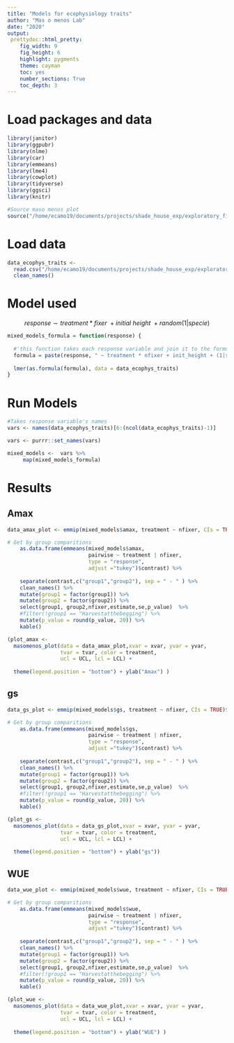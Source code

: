 ```yaml
---
title: "Models for ecophysiology traits"
author: "Mas o menos Lab"
date: "2020"
output: 
 prettydoc::html_pretty:
    fig_width: 9
    fig_height: 6 
    highlight: pygments
    theme: cayman   
    toc: yes
    number_sections: True
    toc_depth: 3
---
```


# Load packages and data
```r
library(janitor)
library(ggpubr)
library(nlme)
library(car)
library(emmeans)
library(lme4)
library(cowplot)
library(tidyverse)
library(ggsci)
library(knitr)
```

```r
#Source maso menos plot
source("/home/ecamo19/documents/projects/shade_house_exp/exploratory_figures_and_models/codes/masomenos_plot2.R")
```

# Load data
```r

data_ecophys_traits <- 
  read.csv("/home/ecamo19/documents/projects/shade_house_exp/exploratory_figures_and_models/data/data_ecophys_models.csv", header = T) %>% 
  clean_names()  


```


# Model used 

$$response\sim treatment*fixer\ + initial\ height\ + random(1|specie)$$

```r
mixed_models_formula = function(response) {
  
  #'this function takes each response variable and join it to the formula
  formula = paste(response, " ~ treatment * nfixer + init_height + (1|spcode)")
  
  lmer(as.formula(formula), data = data_ecophys_traits)
}
```

# Run Models

```r
#Takes response variable's names 
vars <- names(data_ecophys_traits)[6:(ncol(data_ecophys_traits)-1)]
```

```r
vars <- purrr::set_names(vars)
```

```r
mixed_models <-  vars %>%
     map(mixed_models_formula)
```

# Results

## Amax

```r

data_amax_plot <- emmip(mixed_models$amax, treatment ~ nfixer, CIs = TRUE)$data 

# Get by group comparitions
    as.data.frame(emmeans(mixed_models$amax,
    					  pairwise ~ treatment | nfixer,
    					  type = "response", 
    					  adjust ="tukey")$contrast) %>% 
  
    separate(contrast,c("group1","group2"), sep = " - " ) %>% 
    clean_names() %>% 
    mutate(group1 = factor(group1)) %>%
    mutate(group2 = factor(group2)) %>% 
    select(group1, group2,nfixer,estimate,se,p_value)  %>%
    #filter(!group1 == "Harvestatthebegging") %>% 
    mutate(p_value = round(p_value, 20)) %>% 
    kable()

```

```r
(plot_amax <- 
  masomenos_plot(data = data_amax_plot,xvar = xvar, yvar = yvar, 
                 tvar = tvar, color = treatment,
                 ucl = UCL, lcl = LCL) +
    
  theme(legend.position = "bottom") + ylab("Amax") )

```

## gs

```r

data_gs_plot <- emmip(mixed_models$gs, treatment ~ nfixer, CIs = TRUE)$data 

# Get by group comparitions
    as.data.frame(emmeans(mixed_models$gs,
    					  pairwise ~ treatment | nfixer,
    					  type = "response", 
    					  adjust ="tukey")$contrast) %>% 
  
    separate(contrast,c("group1","group2"), sep = " - " ) %>% 
    clean_names() %>% 
    mutate(group1 = factor(group1)) %>%
    mutate(group2 = factor(group2)) %>% 
    select(group1, group2,nfixer,estimate,se,p_value)  %>%
    #filter(!group1 == "Harvestatthebegging") %>% 
    mutate(p_value = round(p_value, 20)) %>% 
    kable()

```

```r
(plot_gs <- 
  masomenos_plot(data = data_gs_plot,xvar = xvar, yvar = yvar, 
                 tvar = tvar, color = treatment,
                 ucl = UCL, lcl = LCL) +
    
  theme(legend.position = "bottom") + ylab("gs"))
```


## WUE
```r

data_wue_plot <- emmip(mixed_models$wue, treatment ~ nfixer, CIs = TRUE)$data 

# Get by group comparitions
    as.data.frame(emmeans(mixed_models$wue,
    					  pairwise ~ treatment | nfixer,
    					  type = "response", 
    					  adjust ="tukey")$contrast) %>% 
  
    separate(contrast,c("group1","group2"), sep = " - " ) %>% 
    clean_names() %>% 
    mutate(group1 = factor(group1)) %>%
    mutate(group2 = factor(group2)) %>% 
    select(group1, group2,nfixer,estimate,se,p_value)  %>%
    #filter(!group1 == "Harvestatthebegging") %>% 
    mutate(p_value = round(p_value, 20)) %>% 
    kable()

```
```r
(plot_wue <- 
  masomenos_plot(data = data_wue_plot,xvar = xvar, yvar = yvar, 
                 tvar = tvar, color = treatment,
                 ucl = UCL, lcl = LCL) +
    
  theme(legend.position = "bottom") + ylab("WUE") )
```

